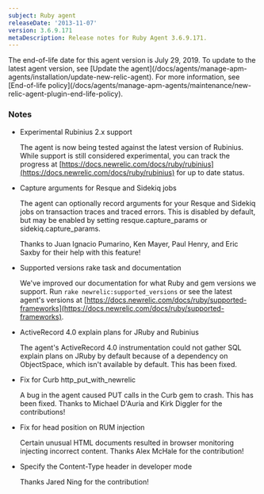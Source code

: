 ```yaml
---
subject: Ruby agent
releaseDate: '2013-11-07'
version: 3.6.9.171
metaDescription: Release notes for Ruby Agent 3.6.9.171.
---
```


<Callout variant="important">
  The end-of-life date for this agent version is July 29, 2019. To update to the latest agent version, see [Update the agent](/docs/agents/manage-apm-agents/installation/update-new-relic-agent). For more information, see [End-of-life policy](/docs/agents/manage-apm-agents/maintenance/new-relic-agent-plugin-end-life-policy).
</Callout>

### Notes

* Experimental Rubinius 2.x support

  The agent is now being tested against the latest version of Rubinius. While support is still considered experimental, you can track the progress at [https://docs.newrelic.com/docs/ruby/rubinius](https://docs.newrelic.com/docs/ruby/rubinius) for up to date status.
* Capture arguments for Resque and Sidekiq jobs

  The agent can optionally record arguments for your Resque and Sidekiq jobs on transaction traces and traced errors. This is disabled by default, but may be enabled by setting resque.capture_params or sidekiq.capture_params.

  Thanks to Juan Ignacio Pumarino, Ken Mayer, Paul Henry, and Eric Saxby for their help with this feature!
* Supported versions rake task and documentation

  We've improved our documentation for what Ruby and gem versions we support. Run `rake newrelic:supported_versions` or see the latest agent's versions at [https://docs.newrelic.com/docs/ruby/supported-frameworks](https://docs.newrelic.com/docs/ruby/supported-frameworks).
* ActiveRecord 4.0 explain plans for JRuby and Rubinius

  The agent's ActiveRecord 4.0 instrumentation could not gather SQL explain plans on JRuby by default because of a dependency on ObjectSpace, which isn't available by default. This has been fixed.
* Fix for Curb http_put_with_newrelic

  A bug in the agent caused PUT calls in the Curb gem to crash. This has been fixed. Thanks to Michael D'Auria and Kirk Diggler for the contributions!
* Fix for head position on RUM injection

  Certain unusual HTML documents resulted in browser monitoring injecting incorrect content. Thanks Alex McHale for the contribution!
* Specify the Content-Type header in developer mode

  Thanks Jared Ning for the contribution!
